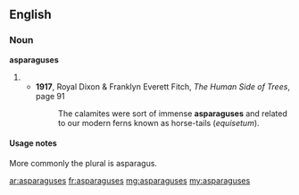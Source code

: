 ==English==
===Noun===
'''asparaguses'''

# {{plural of|[[asparagus]]}}
#* '''1917''', Royal Dixon & Franklyn Everett Fitch, ''The Human Side of Trees'', page 91
#*: The calamites were sort of immense '''asparaguses''' and related to our modern ferns known as horse-tails (''equisetum'').

====Usage notes====
More commonly the plural is asparagus.

[[ar:asparaguses]]
[[fr:asparaguses]]
[[mg:asparaguses]]
[[my:asparaguses]]